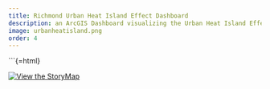 ```yaml
---
title: Richmond Urban Heat Island Effect Dashboard 
description: an ArcGIS Dashboard visualizing the Urban Heat Island Effect in Richmond, Virginia made in GEOG W12
image: urbanheatisland.png
order: 4
---
```


\`\`\`{=html}

[![View the StoryMap](urbanheatisland.png)](https://www.arcgis.com/apps/dashboards/096c07bf6a5a47e2b731c923f7306ded)

